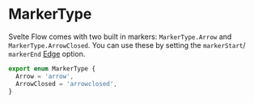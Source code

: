 # MarkerType

Svelte Flow comes with two built in markers: `MarkerType.Arrow` and `MarkerType.ArrowClosed`. You can use these by setting the `markerStart`/ `markerEnd` [Edge](/api-reference/types/edge) option.

```ts
export enum MarkerType {
  Arrow = 'arrow',
  ArrowClosed = 'arrowclosed',
}
```
